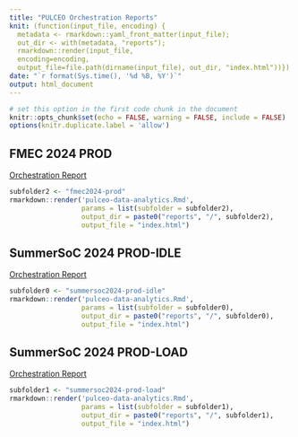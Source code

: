 ```yaml
---
title: "PULCEO Orchestration Reports" 
knit: (function(input_file, encoding) {
  metadata <- rmarkdown::yaml_front_matter(input_file);
  out_dir <- with(metadata, "reports");
  rmarkdown::render(input_file,
  encoding=encoding,
  output_file=file.path(dirname(input_file), out_dir, "index.html"))})
date: "`r format(Sys.time(), '%d %B, %Y')`"
output: html_document
---
```


```r
# set this option in the first code chunk in the document
knitr::opts_chunk$set(echo = FALSE, warning = FALSE, include = FALSE)
options(knitr.duplicate.label = 'allow')
```

## FMEC 2024 PROD

[Orchestration Report](fmec2024-prod)

```r
subfolder2 <- "fmec2024-prod"
rmarkdown::render('pulceo-data-analytics.Rmd', 
                  params = list(subfolder = subfolder2),
                  output_dir = paste0("reports", "/", subfolder2),
                  output_file = "index.html")
```

## SummerSoC 2024 PROD-IDLE

[Orchestration Report](summersoc2024-prod-idle)

```r
subfolder0 <- "summersoc2024-prod-idle"
rmarkdown::render('pulceo-data-analytics.Rmd', 
                  params = list(subfolder = subfolder0),
                  output_dir = paste0("reports", "/", subfolder0),
                  output_file = "index.html")
```

## SummerSoC 2024 PROD-LOAD

[Orchestration Report](summersoc2024-prod-load)

```r
subfolder1 <- "summersoc2024-prod-load"
rmarkdown::render('pulceo-data-analytics.Rmd', 
                  params = list(subfolder = subfolder1),
                  output_dir = paste0("reports", "/", subfolder1),
                  output_file = "index.html")
```
